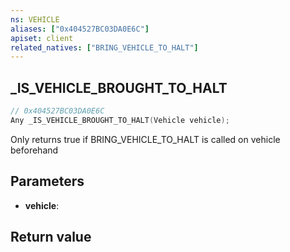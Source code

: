 ```yaml
---
ns: VEHICLE
aliases: ["0x404527BC03DA0E6C"]
apiset: client
related_natives: ["BRING_VEHICLE_TO_HALT"]
---
```

## _IS_VEHICLE_BROUGHT_TO_HALT

```c
// 0x404527BC03DA0E6C
Any _IS_VEHICLE_BROUGHT_TO_HALT(Vehicle vehicle);
```

Only returns true if BRING_VEHICLE_TO_HALT is called on vehicle beforehand

## Parameters
* **vehicle**:

## Return value